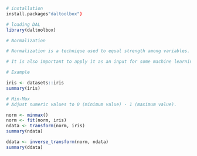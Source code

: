 ```r
# installation 
install.packages"daltoolbox")

# loading DAL
library(daltoolbox) 
```

```r
# Normalization

# Normalization is a technique used to equal strength among variables. 

# It is also important to apply it as an input for some machine learning methods. 

# Example

iris <- datasets::iris  
summary(iris)
```

```r
# Min-Max 
# Adjust numeric values to 0 (minimum value) - 1 (maximum value).

norm <- minmax()
norm <- fit(norm, iris)
ndata <- transform(norm, iris)
summary(ndata)
```

```r
ddata <- inverse_transform(norm, ndata)
summary(ddata)
```

